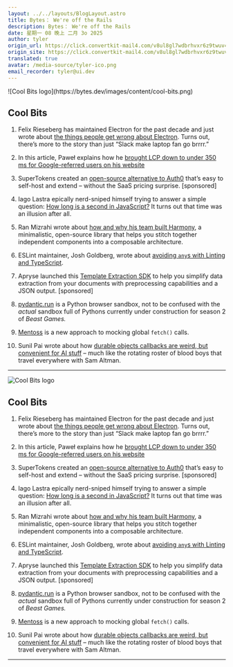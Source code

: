 ```yaml
---
layout: ../../layouts/BlogLayout.astro
title: Bytes： We're off the Rails
description: Bytes： We're off the Rails
date: 星期一 08 晚上 二月 3o 2025
author: tyler
origin_url: https://click.convertkit-mail4.com/v8ul8gl7wdbrhvxr6z9twuv4kelllf9/x0hph3uwgldgnlu5/aHR0cHM6Ly9ieXRlcy5kZXYvYXJjaGl2ZXMvMzY0
origin_site: https://click.convertkit-mail4.com/v8ul8gl7wdbrhvxr6z9twuv4kelllf9/x0hph3uwgldgnlu5/aHR0cHM6Ly9ieXRlcy5kZXYvYXJjaGl2ZXMvMzY0
translated: true
avatar: /media-source/tyler-ico.png
email_recorder: tyler@ui.dev
---
```



<Reference client:only="react" title="Bytes： We're off the Rails" url="https://click.convertkit-mail4.com/v8ul8gl7wdbrhvxr6z9twuv4kelllf9/x0hph3uwgldgnlu5/aHR0cHM6Ly9ieXRlcy5kZXYvYXJjaGl2ZXMvMzY0" />

<Detail client:only="react">
	![Cool Bits logo](https://bytes.dev/images/content/cool-bits.png)

## Cool Bits

1.  Felix Rieseberg has maintained Electron for the past decade and just wrote about [the things people get wrong about Electron](https://click.convertkit-mail4.com/v8ul8gl7wdbrhvxr6z9twuv4kelllf9/08hwhgud8kw8m6hl/aHR0cHM6Ly9mZWxpeHJpZXNlYmVyZy5jb20vdGhpbmdzLXBlb3BsZS1nZXQtd3JvbmctYWJvdXQtZWxlY3Ryb24v). Turns out, there’s more to the story than just “Slack make laptop fan go brrrr.”
    
2.  In this article, Paweł explains how he [brought LCP down to under 350 ms for Google-referred users on his website](https://click.convertkit-mail4.com/v8ul8gl7wdbrhvxr6z9twuv4kelllf9/8ghqh3ul4xp4gmtk/aHR0cHM6Ly9ibG9nLnBhd2VscG9rcnl3a2EuY29tL3AvaG93LWktdG9vay1sY3AtZG93bi11bmRlci0zNTBtcw==)
    
3.  SuperTokens created an [open-source alternative to Auth0](https://click.convertkit-mail4.com/v8ul8gl7wdbrhvxr6z9twuv4kelllf9/l2heh6u3gzvgodh6/aHR0cHM6Ly9zdXBlcnRva2Vucy5jb20vP3V0bV9zb3VyY2U9Ynl0ZXNfZGV2XzE=) that’s easy to self-host and extend – without the SaaS pricing surprise. \[sponsored\]
    
4.  Iago Lastra epically nerd-sniped himself trying to answer a simple question: [How long is a second in JavaScript?](https://click.convertkit-mail4.com/v8ul8gl7wdbrhvxr6z9twuv4kelllf9/m2h7h6u8r70roxbm/aHR0cHM6Ly9kb2NzLnRpbWV0aW1lLmluL2Jsb2cvaG93LWxvbmctaXMtYS1zZWNvbmQtaW4tanMv) It turns out that time was an illusion after all.
    
5.  Ran Mizrahi wrote about [how and why his team built Harmony](https://click.convertkit-mail4.com/v8ul8gl7wdbrhvxr6z9twuv4kelllf9/dphehmu03mw3q3bm/aHR0cHM6Ly9iaXQuZGV2L2Jsb2cvbWVldC1oYXJtb255LWEtcHJhY3RpY2FsLXNvbHV0aW9uLWZvci1jb21wb3NhYmlsaXR5Lw==), a minimalistic, open-source library that helps you stitch together independent components into a composable architecture.
    
6.  ESLint maintainer, Josh Goldberg, wrote about [avoiding `any`s with Linting and TypeScript](https://click.convertkit-mail4.com/v8ul8gl7wdbrhvxr6z9twuv4kelllf9/7qh7h2uogmpgokuz/aHR0cHM6Ly90eXBlc2NyaXB0LWVzbGludC5pby9ibG9nL2F2b2lkaW5nLWFueXMv).
    
7.  Apryse launched this [Template Extraction SDK](https://click.convertkit-mail4.com/v8ul8gl7wdbrhvxr6z9twuv4kelllf9/owhkhwurz7lzr6cv/aHR0cHM6Ly9hcHJ5c2UuY29tL2NhcGFiaWxpdGllcy9leHRyYWN0aW9uL3RlbXBsYXRlLWV4dHJhY3Rpb24_dXRtX2NhbXBhaWduPTIwMjUwMjAzJnV0bV9tZWRpdW09bmV3c2xldHRlciZ1dG1fc291cmNlPWJ5dGVzLmRldg==) to help you simplify data extraction from your documents with preprocessing capabilities and a JSON output. \[sponsored\]
    
8.  [pydantic.run](https://click.convertkit-mail4.com/v8ul8gl7wdbrhvxr6z9twuv4kelllf9/z2hgh7u3g8rg37sp/aHR0cHM6Ly9weWRhbnRpYy5ydW4v) is a Python browser sandbox, not to be confused with the _actual_ sandbox full of Pythons currently under construction for season 2 of _Beast Games._
    
9.  [Mentoss](https://click.convertkit-mail4.com/v8ul8gl7wdbrhvxr6z9twuv4kelllf9/p8hehquzvl5vz5fq/aHR0cHM6Ly9odW1hbndob2NvZGVzLmNvbS9ibG9nLzIwMjUvMDEvaW50cm9kdWNpbmctbWVudG9zcy1mZXRjaC1tb2NrZXIv) is a new approach to mocking global `fetch()` calls.
    
10.  Sunil Pai wrote about how [durable objects callbacks are weird, but convenient for AI stuff](https://click.convertkit-mail4.com/v8ul8gl7wdbrhvxr6z9twuv4kelllf9/x0hph3uwgldgwla5/aHR0cHM6Ly9zdW5pbHBhaS5kZXYvcG9zdHMvZHVyYWJsZS1vYmplY3QtY2FsbGJhY2tzLWFyZS13ZWlyZC8=) – much like the rotating roster of blood boys that travel everywhere with Sam Altman.
    

* * *


</Detail>

![Cool Bits logo](https://bytes.dev/images/content/cool-bits.png)

## Cool Bits

1. Felix Rieseberg has maintained Electron for the past decade and just wrote about [the things people get wrong about Electron](https://click.convertkit-mail4.com/v8ul8gl7wdbrhvxr6z9twuv4kelllf9/08hwhgud8kw8m6hl/aHR0cHM6Ly9mZWxpeHJpZXNlYmVyZy5jb20vdGhpbmdzLXBlb3BsZS1nZXQtd3JvbmctYWJvdXQtZWxlY3Ryb24v). Turns out, there’s more to the story than just “Slack make laptop fan go brrrr.”

2. In this article, Paweł explains how he [brought LCP down to under 350 ms for Google-referred users on his website](https://click.convertkit-mail4.com/v8ul8gl7wdbrhvxr6z9twuv4kelllf9/8ghqh3ul4xp4gmtk/aHR0cHM6Ly9ibG9nLnBhd2VscG9rcnl3a2EuY29tL3AvaG93LWktdG9vay1sY3AtZG93bi11bmRlci0zNTBtcw==)

3. SuperTokens created an [open-source alternative to Auth0](https://click.convertkit-mail4.com/v8ul8gl7wdbrhvxr6z9twuv4kelllf9/l2heh6u3gzvgodh6/aHR0cHM6Ly9zdXBlcnRva2Vucy5jb20vP3V0bV9zb3VyY2U9Ynl0ZXNfZGV2XzE=) that’s easy to self-host and extend – without the SaaS pricing surprise. \[sponsored]

4. Iago Lastra epically nerd-sniped himself trying to answer a simple question: [How long is a second in JavaScript?](https://click.convertkit-mail4.com/v8ul8gl7wdbrhvxr6z9twuv4kelllf9/m2h7h6u8r70roxbm/aHR0cHM6Ly9kb2NzLnRpbWV0aW1lLmluL2Jsb2cvaG93LWxvbmctaXMtYS1zZWNvbmQtaW4tanMv) It turns out that time was an illusion after all.

5. Ran Mizrahi wrote about [how and why his team built Harmony](https://click.convertkit-mail4.com/v8ul8gl7wdbrhvxr6z9twuv4kelllf9/dphehmu03mw3q3bm/aHR0cHM6Ly9iaXQuZGV2L2Jsb2cvbWVldC1oYXJtb255LWEtcHJhY3RpY2FsLXNvbHV0aW9uLWZvci1jb21wb3NhYmlsaXR5Lw==), a minimalistic, open-source library that helps you stitch together independent components into a composable architecture.

6. ESLint maintainer, Josh Goldberg, wrote about [avoiding `any`s with Linting and TypeScript](https://click.convertkit-mail4.com/v8ul8gl7wdbrhvxr6z9twuv4kelllf9/7qh7h2uogmpgokuz/aHR0cHM6Ly90eXBlc2NyaXB0LWVzbGludC5pby9ibG9nL2F2b2lkaW5nLWFueXMv).

7. Apryse launched this [Template Extraction SDK](https://click.convertkit-mail4.com/v8ul8gl7wdbrhvxr6z9twuv4kelllf9/owhkhwurz7lzr6cv/aHR0cHM6Ly9hcHJ5c2UuY29tL2NhcGFiaWxpdGllcy9leHRyYWN0aW9uL3RlbXBsYXRlLWV4dHJhY3Rpb24_dXRtX2NhbXBhaWduPTIwMjUwMjAzJnV0bV9tZWRpdW09bmV3c2xldHRlciZ1dG1fc291cmNlPWJ5dGVzLmRldg==) to help you simplify data extraction from your documents with preprocessing capabilities and a JSON output. \[sponsored]

8. [pydantic.run](https://click.convertkit-mail4.com/v8ul8gl7wdbrhvxr6z9twuv4kelllf9/z2hgh7u3g8rg37sp/aHR0cHM6Ly9weWRhbnRpYy5ydW4v) is a Python browser sandbox, not to be confused with the *actual* sandbox full of Pythons currently under construction for season 2 of *Beast Games.*

9. [Mentoss](https://click.convertkit-mail4.com/v8ul8gl7wdbrhvxr6z9twuv4kelllf9/p8hehquzvl5vz5fq/aHR0cHM6Ly9odW1hbndob2NvZGVzLmNvbS9ibG9nLzIwMjUvMDEvaW50cm9kdWNpbmctbWVudG9zcy1mZXRjaC1tb2NrZXIv) is a new approach to mocking global `fetch()` calls.

10. Sunil Pai wrote about how [durable objects callbacks are weird, but convenient for AI stuff](https://click.convertkit-mail4.com/v8ul8gl7wdbrhvxr6z9twuv4kelllf9/x0hph3uwgldgwla5/aHR0cHM6Ly9zdW5pbHBhaS5kZXYvcG9zdHMvZHVyYWJsZS1vYmplY3QtY2FsbGJhY2tzLWFyZS13ZWlyZC8=) – much like the rotating roster of blood boys that travel everywhere with Sam Altman.

***


